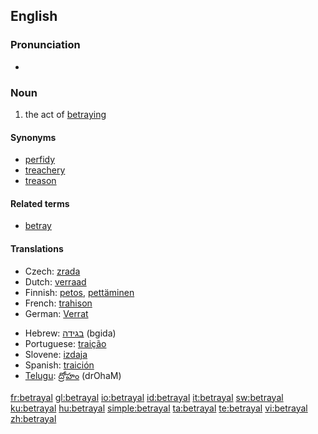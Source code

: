 ==English==

===Pronunciation===
* {{rhymes|eɪəl}}

===Noun===
{{en-noun}}

# the act of [[betray]]ing

====Synonyms====
* [[perfidy]]
* [[treachery]]
* [[treason]]

====Related terms====
* [[betray]]

====Translations====
{{trans-top|act of betraying}}
* Czech: [[zrada]] {{f}}
* Dutch: [[verraad]] {{n}}
* Finnish: [[petos]], [[pettäminen]]
* French: [[trahison]] {{m}}
* German: [[Verrat]] {{m}}
{{trans-mid}}
* Hebrew: [[בגידה]] (bgida) {{f}}
* Portuguese: [[traição]] {{f}}
* Slovene: [[izdaja]] {{f}}
* Spanish: [[traición]]
* [[Telugu]]: [[ద్రోహం]] (drOhaM)
{{trans-bottom}}

[[fr:betrayal]]
[[gl:betrayal]]
[[io:betrayal]]
[[id:betrayal]]
[[it:betrayal]]
[[sw:betrayal]]
[[ku:betrayal]]
[[hu:betrayal]]
[[simple:betrayal]]
[[ta:betrayal]]
[[te:betrayal]]
[[vi:betrayal]]
[[zh:betrayal]]